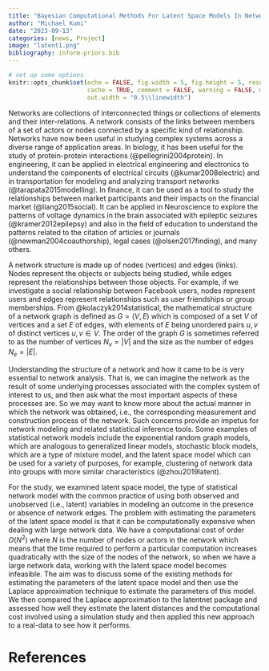 ```yaml
---
title: "Bayesian Computational Methods For Latent Space Models In Networks"
author: "Michael Kumi"
date: "2023-09-13"
categories: [news, Project]
image: "latent1.png"
bibliography: inform-priors.bib
---
```


```r
# set up some options
knitr::opts_chunk$set(echo = FALSE, fig.width = 5, fig.height = 5, results = "hide", 
                      cache = TRUE, comment = FALSE, warning = FALSE, message = FALSE, 
                      out.width = "0.5\\linewidth")
```


Networks are collections of interconnected things or collections of elements and their inter-relations. A network consists of the links between members of a set of actors or nodes connected by a specific kind of relationship. Networks have now been useful in studying complex systems across a diverse range of application areas. In biology, it has been useful for the study of protein-protein interactions (@pellegrini2004protein). In engineering, it can be applied in electrical engineering and electronics to understand the components of electrical circuits (@kumar2008electric) and in transportation for modeling and analyzing transport networks (@tarapata2015modelling). In finance, it can be used as a tool to study the relationships between market participants and their impacts on the financial market (@liang2015social). It can be applied in Neuroscience to explore the patterns of voltage dynamics in the brain associated with epileptic seizures (@kramer2012epilepsy) and also in the field of education to understand the patterns related to the citation of articles or journals (@newman2004coauthorship), legal cases (@olsen2017finding), and many others.

A network structure is made up of nodes (vertices) and edges (links). Nodes represent the objects or subjects being studied, while edges represent the relationships between those objects. For example, if we investigate a social relationship between Facebook users, nodes represent users and edges represent relationships such as user friendships or group memberships. From @kolaczyk2014statistical, the mathematical structure of a network graph is defined as $G = (V, E)$ which is composed of a set $V$ of vertices and a set $E$ of edges, with elements of $E$ being unordered pairs ${u, v}$ of distinct vertices $u, v \in V$. The order of the graph $G$ is sometimes referred to as the number of vertices $N_v = |V|$ and the size as the number of edges $N_e = |E|$.

Understanding the structure of a network and how it came to be is very essential to network analysis. That is, we can imagine the network as the result of some underlying processes associated with the complex system of interest to us, and then ask what the most important aspects of these processes are. So we may want to know more about the actual manner in which the network was obtained, i.e., the corresponding measurement and construction process of the network. Such concerns provide an impetus for network modeling and related statistical inference tools. Some examples of statistical network models include the exponential random graph models, which are analogous to generalized linear models, stochastic block models, which are a type of mixture model, and the latent space model which can be used for a variety of purposes, for example, clustering of network data into groups with more similar characteristics (@zhou2019latent). 

For the study, we examined latent space model, the type of statistical network model with the common practice of using both observed and unobserved (i.e., latent) variables in modeling an outcome in the presence or absence of network edges. The problem with estimating the parameters of the latent space model is that it can be computationally expensive when dealing with large network data. We have a computational cost of order $O\left(N^2\right)$ where $N$ is the number of nodes or actors in the network which means that the time required to perform a particular computation increases quadratically with the size of the nodes of the network, so when we have a large network data, working with the latent space model becomes infeasible. The aim was to discuss some of the existing methods for estimating the parameters of the latent space model and then use the Laplace approximation technique to estimate the parameters of this model. We then compared the Laplace approximation to the latentnet package and assessed how well they estimate the latent distances and the computational cost involved using a simulation study and then applied this new approach to a real-data to see how it performs.


# References 
